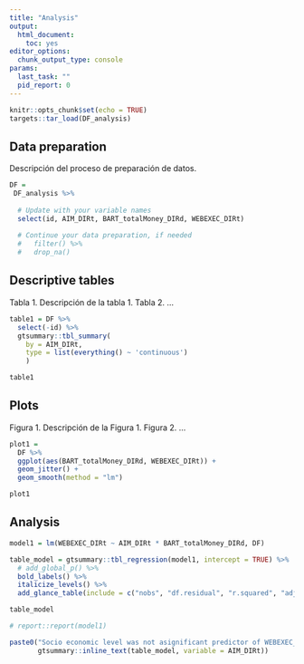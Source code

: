 ```yaml
---
title: "Analysis"
output: 
  html_document: 
    toc: yes
editor_options: 
  chunk_output_type: console
params:
  last_task: ""
  pid_report: 0
---
```


```r

knitr::opts_chunk$set(echo = TRUE)
targets::tar_load(DF_analysis)

```

## Data preparation

Descripción del proceso de preparación de datos.

```r

DF =
 DF_analysis %>% 
  
  # Update with your variable names
  select(id, AIM_DIRt, BART_totalMoney_DIRd, WEBEXEC_DIRt)
  
  # Continue your data preparation, if needed
  #   filter() %>% 
  #   drop_na()


```

## Descriptive tables

Tabla 1. Descripción de la tabla 1. Tabla 2. ...

```r

table1 = DF %>% 
  select(-id) %>% 
  gtsummary::tbl_summary(
    by = AIM_DIRt,
    type = list(everything() ~ 'continuous')
    )

table1

```

## Plots

Figura 1. Descripción de la Figura 1. Figura 2. ...

```r

plot1 =
  DF %>%
  ggplot(aes(BART_totalMoney_DIRd, WEBEXEC_DIRt)) +
  geom_jitter() +
  geom_smooth(method = "lm")

plot1

```


## Analysis

```r

model1 = lm(WEBEXEC_DIRt ~ AIM_DIRt * BART_totalMoney_DIRd, DF)

table_model = gtsummary::tbl_regression(model1, intercept = TRUE) %>% 
  # add_global_p() %>%
  bold_labels() %>% 
  italicize_levels() %>% 
  add_glance_table(include = c("nobs", "df.residual", "r.squared", "adj.r.squared"))

table_model

# report::report(model1)

paste0("Socio economic level was not asignificant predictor of WEBEXEC_DIRt, beta = ", 
       gtsummary::inline_text(table_model, variable = AIM_DIRt))

```
